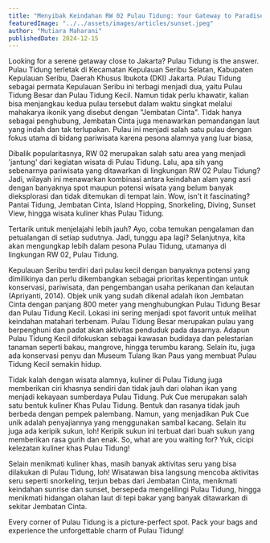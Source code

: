 ```yaml
---
title: "Menyibak Keindahan RW 02 Pulau Tidung: Your Gateway to Paradise in Kepulauan Seribu"
featuredImage: "../../assets/images/articles/sunset.jpeg"
author: "Mutiara Maharani"
publishedDate: 2024-12-15
---
```


Looking for a serene getaway close to Jakarta? Pulau Tidung is the answer. Pulau Tidung terletak di Kecamatan Kepulauan Seribu Selatan, Kabupaten Kepulauan Seribu, Daerah Khusus Ibukota (DKI) Jakarta. Pulau Tidung sebagai permata Kepulauan Seribu ini terbagi menjadi dua, yaitu Pulau Tidung Besar dan Pulau Tidung Kecil. Namun tidak perlu khawatir, kalian bisa menjangkau kedua pulau tersebut dalam waktu singkat melalui mahakarya ikonik yang disebut dengan "Jembatan Cinta". Tidak hanya sebagai penghubung, Jembatan Cinta juga menawarkan pemandangan laut yang indah dan tak terlupakan. Pulau ini menjadi salah satu pulau dengan fokus utama di bidang pariwisata karena pesona alamnya yang luar biasa,

Dibalik popularitasnya, RW 02 merupakan salah satu area yang menjadi 'jantung' dari kegiatan wisata di Pulau Tidung. Lalu, apa sih yang sebenarnya pariwisata yang ditawarkan di lingkungan RW 02 Pulau Tidung? Jadi, wilayah ini menawarkan kombinasi antara keindahan alam yang asri dengan banyaknya spot maupun potensi wisata yang belum banyak dieksplorasi dan tidak ditemukan di tempat lain. Wow, isn't it fascinating?Pantai Tidung, Jembatan Cinta, Island Hopping, Snorkeling, Diving, Sunset View, hingga wisata kuliner khas Pulau Tidung.

Tertarik untuk menjelajahi lebih jauh? Ayo, coba temukan pengalaman dan petualangan di setiap sudutnya. Jadi, tunggu apa lagi? Selanjutnya, kita akan mengungkap lebih dalam pesona Pulau Tidung, utamanya di lingkungan RW 02, Pulau Tidung.

Kepulauan Seribu terdiri dari pulau kecil dengan banyaknya potensi yang dimilikinya dan perlu dikembangkan sebagai prioritas kepentingan untuk konservasi, pariwisata, dan pengembangan usaha perikanan dan kelautan (Apriyanti, 2014). Objek unik yang sudah dikenal adalah ikon Jembatan Cinta dengan panjang 800 meter yang menghubungkan Pulau Tidung Besar dan Pulau Tidung Kecil. Lokasi ini sering menjadi spot favorit untuk melihat keindahan matahari terbenam. Pulau Tidung Besar merupakan pulau yang berpenghuni dan padat akan aktivitas penduduk pada dasarnya. Adapun Pulau Tidung Kecil difokuskan sebagai kawasan budidaya dan pelestarian tanaman seperti bakau, mangrove, hingga terumbu karang. Selain itu, juga ada konservasi penyu dan Museum Tulang Ikan Paus yang membuat Pulau Tidung Kecil semakin hidup.

Tidak kalah dengan wisata alamnya, kuliner di Pulau Tidung juga memberikan ciri khasnya sendiri dan tidak jauh dari olahan ikan yang menjadi kekayaan sumberdaya Pulau Tidung. Puk Cue merupakan salah satu bentuk kuliner Khas Pulau Tidung. Bentuk dan rasanya tidak jauh berbeda dengan pempek palembang. Namun, yang menjadikan Puk Cue unik adalah penyajiannya yang menggunakan sambal kacang. Selain itu juga ada keripik sukun, loh! Keripik sukun ini terbuat dari buah sukun yang memberikan rasa gurih dan enak. So, what are you waiting for? Yuk, cicipi kelezatan kuliner khas Pulau Tidung!

Selain menikmati kuliner khas, masih banyak aktivitas seru yang bisa dilakukan di Pulau Tidung, loh! Wisatawan bisa langsung mencoba aktivitas seru seperti snorkeling, terjun bebas dari Jembatan Cinta, menikmati keindahan sunrise dan sunset, bersepeda mengelilingi Pulau Tidung, hingga menikmati hidangan olahan laut di tepi bakar yang banyak ditawarkan di sekitar Jembatan Cinta.

Every corner of Pulau Tidung is a picture-perfect spot. Pack your bags and experience the unforgettable charm of Pulau Tidung!